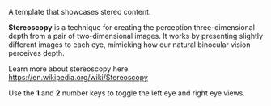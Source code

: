 A template that showcases stereo content.

<b>Stereoscopy</b> is a technique for creating the perception three-dimensional depth from a pair of two-dimensional images.
It works by presenting slightly different images to each eye, mimicking how our natural binocular vision perceives depth.

Learn more about stereoscopy here: https://en.wikipedia.org/wiki/Stereoscopy

Use the <b>1</b> and <b>2</b> number keys to toggle the left eye and right eye views.


<DocsIFrame template="4_stereo"></DocsIFrame>
<DocsSource template="4_stereo"></DocsSource>
